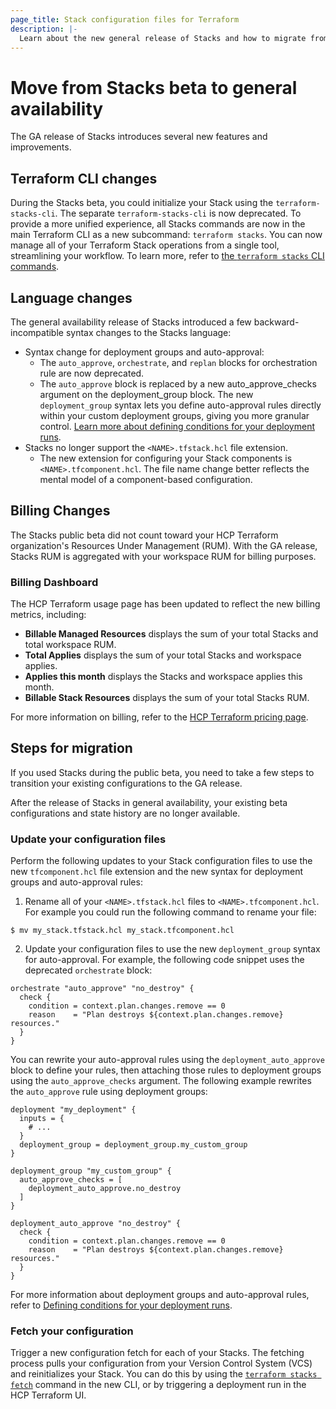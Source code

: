 ```yaml
---
page_title: Stack configuration files for Terraform
description: |-
  Learn about the new general release of Stacks and how to migrate from the beta to the general release.
---
```


# Move from Stacks beta to general availability

The GA release of Stacks introduces several new features and improvements.

## Terraform CLI changes

During the Stacks beta, you could initialize your Stack using the `terraform-stacks-cli`. The separate `terraform-stacks-cli` is now deprecated. To provide a more unified experience, all Stacks commands are now in the main Terraform CLI as a new subcommand: `terraform stacks`. You can now manage all of your Terraform Stack operations from a single tool, streamlining your workflow. To learn more, refer to [the `terraform stacks` CLI commands](/terraform/cli/commands/stacks).

## Language changes

The general availability release of Stacks introduced a few backward-incompatible syntax changes to the Stacks language:

- Syntax change for deployment groups and auto-approval:
  - The `auto_approve`, `orchestrate`, and `replan` blocks for orchestration rule are now deprecated.
  - The `auto_approve` block is replaced by a new auto_approve_checks argument on the deployment_group block. The new `deployment_group` syntax lets you define auto-approval rules directly within your custom deployment groups, giving you more granular control. [Learn more about defining conditions for your deployment runs](/terraform/language/stacks/deploy/conditions).
- Stacks no longer support the `<NAME>.tfstack.hcl` file extension.
  - The new extension for configuring your Stack components is `<NAME>.tfcomponent.hcl`. The file name change better reflects the mental model of a component-based configuration.

## Billing Changes

The Stacks public beta did not count toward your HCP Terraform organization's Resources Under Management (RUM). With the GA release, Stacks RUM is aggregated with your workspace RUM for billing purposes.

### Billing Dashboard

The HCP Terraform usage page has been updated to reflect the new billing metrics, including:

- **Billable Managed Resources** displays the sum of your total Stacks and total workspace RUM.
- **Total Applies** displays the sum of your total Stacks and workspace applies.
- **Applies this month** displays the Stacks and workspace applies this month.
- **Billable Stack Resources** displays the sum of your total Stacks RUM.

For more information on billing, refer to the [HCP Terraform pricing page](https://www.hashicorp.com/en/pricing).

## Steps for migration

If you used Stacks during the public beta, you need to take a few steps to transition your existing configurations to the GA release.

<Note>

After the release of Stacks in general availability, your existing beta configurations and state history are no longer available.

</Note>

### Update your configuration files

Perform the following updates to your Stack configuration files to use the new `tfcomponent.hcl` file extension and the new syntax for deployment groups and auto-approval rules:

1. Rename all of your `<NAME>.tfstack.hcl` files to `<NAME>.tfcomponent.hcl`. For example you could run the following command to rename your file:

<CodeBlockConfig>

```shell-session
$ mv my_stack.tfstack.hcl my_stack.tfcomponent.hcl
```

</CodeBlockConfig>

2. Update your configuration files to use the new `deployment_group` syntax for auto-approval. For example, the following code snippet uses the deprecated `orchestrate` block:

<CodeBlockConfig>

```hcl
orchestrate "auto_approve" "no_destroy" {
  check {
    condition = context.plan.changes.remove == 0
    reason    = "Plan destroys ${context.plan.changes.remove} resources."
  }
}
```

</CodeBlockConfig>

You can rewrite your auto-approval rules using the `deployment_auto_approve` block to define your rules, then attaching those rules to deployment groups using the `auto_approve_checks` argument. The following example rewrites the `auto_approve` rule using deployment groups:

<CodeBlockConfig filename="deployments.tfdeploy.hcl">

```hcl
deployment "my_deployment" {
  inputs = {
    # ...
  }
  deployment_group = deployment_group.my_custom_group
}

deployment_group "my_custom_group" {
  auto_approve_checks = [
    deployment_auto_approve.no_destroy
  ]
}

deployment_auto_approve "no_destroy" {
  check {
    condition = context.plan.changes.remove == 0
    reason    = "Plan destroys ${context.plan.changes.remove} resources."
  }
}
```

</CodeBlockConfig>

For more information about deployment groups and auto-approval rules, refer to [Defining conditions for your deployment runs](/terraform/language/stacks/deploy/conditions).

### Fetch your configuration

Trigger a new configuration fetch for each of your Stacks. The fetching process pulls your configuration from your Version Control System (VCS) and reinitializes your Stack. You can do this by using the [`terraform stacks fetch`](/terraform/cli/commands/stacks/configuration/fetch) command in the new CLI, or by triggering a deployment run in the HCP Terraform UI.
